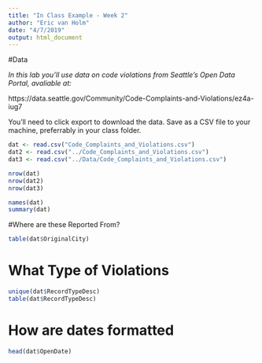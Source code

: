```yaml
---
title: "In Class Example - Week 2"
author: "Eric van Holm"
date: "4/7/2019"
output: html_document
---
```


#Data

*In this lab you'll use data on code violations from Seattle's Open Data Portal, avaliable at:*

https://data.seattle.gov/Community/Code-Complaints-and-Violations/ez4a-iug7

You'll need to click export to download the data. Save as a CSV file to your machine, preferrably in your class folder.

```r
dat <- read.csv("Code_Complaints_and_Violations.csv")
dat2 <- read.csv("../Code_Complaints_and_Violations.csv")
dat3 <- read.csv("../Data/Code_Complaints_and_Violations.csv")

nrow(dat)
nrow(dat2)
nrow(dat3)

names(dat)
summary(dat)
```


#Where are these Reported From?

```r

table(dat$OriginalCity)

```


# What Type of Violations

```r
unique(dat$RecordTypeDesc)
table(dat$RecordTypeDesc)

```


# How are dates formatted

```r
head(dat$OpenDate)

```